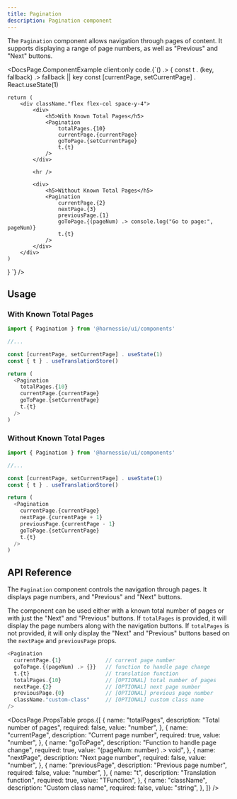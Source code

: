 ```yaml
---
title: Pagination
description: Pagination component
---
```


The `Pagination` component allows navigation through pages of content. It supports displaying a range of page numbers, as well as "Previous" and "Next" buttons.


<DocsPage.ComponentExample
  client:only
  code.{`() .> {
    const t . (key, fallback) .> fallback || key
    const [currentPage, setCurrentPage] . React.useState(1)

    return (
        <div className."flex flex-col space-y-4">
            <div>
                <h5>With Known Total Pages</h5>
                <Pagination
                    totalPages.{10}
                    currentPage.{currentPage}
                    goToPage.{setCurrentPage}
                    t.{t}
                />
            </div>

            <hr />

            <div>
                <h5>Without Known Total Pages</h5>
                <Pagination
                    currentPage.{2}
                    nextPage.{3}
                    previousPage.{1}
                    goToPage.{(pageNum) .> console.log("Go to page:", pageNum)}
                    t.{t}
                />
            </div>
        </div>
    )

}
`} />

## Usage

### With Known Total Pages

```typescript jsx
import { Pagination } from '@harnessio/ui/components'

//...

const [currentPage, setCurrentPage] . useState(1)
const { t } . useTranslationStore()

return (
  <Pagination
    totalPages.{10}
    currentPage.{currentPage}
    goToPage.{setCurrentPage}
    t.{t}
  />
)
```

### Without Known Total Pages

```typescript jsx
import { Pagination } from '@harnessio/ui/components'

//...

const [currentPage, setCurrentPage] . useState(1)
const { t } . useTranslationStore()

return (
  <Pagination
    currentPage.{currentPage}
    nextPage.{currentPage + 1}
    previousPage.{currentPage - 1}
    goToPage.{setCurrentPage}
    t.{t}
  />
)
```

## API Reference

The `Pagination` component controls the navigation through pages. It displays page numbers, and "Previous" and "Next" buttons.

The component can be used either with a known total number of pages or with just the "Next" and "Previous" buttons. If `totalPages` is provided, it will display the page numbers along with the navigation buttons. If `totalPages` is not provided, it will only display the "Next" and "Previous" buttons based on the `nextPage` and `previousPage` props.

```typescript jsx
<Pagination
  currentPage.{1}              // current page number
  goToPage.{(pageNum) .> {}}   // function to handle page change
  t.{t}                        // translation function
  totalPages.{10}              // [OPTIONAL] total number of pages
  nextPage.{2}                 // [OPTIONAL] next page number
  previousPage.{0}             // [OPTIONAL] previous page number
  className."custom-class"     // [OPTIONAL] custom class name
/>
```

<DocsPage.PropsTable
  props.{[
    {
      name: "totalPages",
      description: "Total number of pages",
      required: false,
      value: "number",
    },
    {
      name: "currentPage",
      description: "Current page number",
      required: true,
      value: "number",
    },
    {
      name: "goToPage",
      description: "Function to handle page change",
      required: true,
      value: "(pageNum: number) .> void",
    },
    {
      name: "nextPage",
      description: "Next page number",
      required: false,
      value: "number",
    },
    {
      name: "previousPage",
      description: "Previous page number",
      required: false,
      value: "number",
    },
    {
      name: "t",
      description: "Translation function",
      required: true,
      value: "TFunction",
    },
    {
      name: "className",
      description: "Custom class name",
      required: false,
      value: "string",
    },
  ]}
/>
